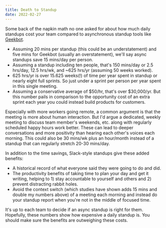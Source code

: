 ```yaml
---
title: Death to Standup
date: 2022-02-27
---
```


Some back of the napkin math no one asked for about how much daily standups cost your team compared to asynchronous standup tools like [Geekbot](https://geekbot.com/).

- Assuming 20 mins per standup (this could be an understatement) and five mins for Geekbot (usually an overstatement), we'll say async standups save 15 mins/day per person.
- Assuming a standup including ten people, that's 150 mins/day or 2.5 hrs/day, 12.5 hrs/wk, and ~625 hrs/yr (assuming 50 weeks worked).
- 625 hrs/yr is over 15.625 weeks(!) of time per year spent in standup or nearly eight full sprints. So just under a sprint per person per year spent in this single meeting.
- Assuming a conservative average of $50/hr, that's over $30,000/yr. But this number pails in comparison to the opportunity cost of an extra sprint each year you could instead build products for customers.

Especially with more workers going remote, a common argument is that the meeting is more about human interaction. But I'd argue a dedicated, weekly meeting to discuss team member's weekends, etc. along with regularly scheduled happy hours work better. These can lead to deeper conversations and more positivity than hearing each other's voices each morning. This could also be 30 mins/wk plus an hour/month instead of a standup that can regularly stretch 20-30 mins/day.

In addition to the time savings, Slack-style standups give these added benefits:
- A historical record of what everyone said they were going to do and did.
- The productivity benefits of taking time to plan your day and get it writing, helping to 1) stay accountable to yourself and others and 2) prevent distracting rabbit holes.
- Avoid the context switch (which studies have shown adds 15 mins and double my numbers above) of a meeting each morning and instead do your standup report when you're not in the middle of focused time.

It's up to each team to decide if an async standup is right for them. Hopefully, these numbers show how expensive a daily standup is. You should make sure the benefits are outweighing these costs.
